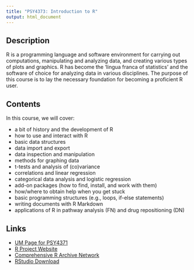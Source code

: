 ---
title: "PSY4373: Introduction to R"
output: html_document
---

## Description

R is a programming language and software environment for carrying out computations, manipulating and analyzing data, and creating various types of plots and graphics. R has become the 'lingua franca of statistics' and the software of choice for analyzing data in various disciplines. The purpose of this course is to lay the necessary foundation for becoming a proficient R user.

## Contents

In this course, we will cover:

- a bit of history and the development of R
- how to use and interact with R
- basic data structures
- data import and export
- data inspection and manipulation
- methods for graphing data
- t-tests and analysis of (co)variance
- correlations and linear regression
- categorical data analysis and logistic regression
- add-on packages (how to find, install, and work with them)
- how/where to obtain help when you get stuck
- basic programming structures (e.g., loops, if-else statements)
- writing documents with R Markdown
- applications of R in pathway analysis (FN) and drug repositioning (DN)

## Links

- [UM Page for PSY4371](https://www.maastrichtuniversity.nl/meta/416322/introduction-r)
- [R Project Website](https://www.r-project.org)
- [Comprehensive R Archive Network](https://cran.r-project.org)
- [RStudio Download](https://www.rstudio.com/products/rstudio/download/#download)
